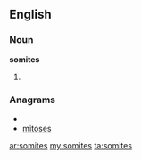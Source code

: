 ==English==

===Noun===
'''somites'''

# {{plural of|somite}}

===Anagrams===
* {{alphagram|eimosst}}
* [[mitoses#English|mitoses]]

[[ar:somites]]
[[my:somites]]
[[ta:somites]]